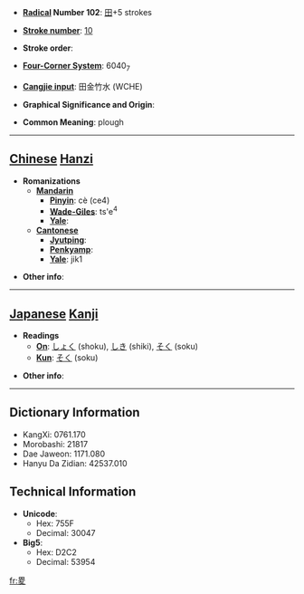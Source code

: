 * '''[[Wiktionary:Chinese radical index| Radical]] Number 102''': [[Wiktionary:Chinese radical index 田|田]]+5 strokes

* '''[[Wiktionary:Chinese total strokes index|Stroke number]]''': [[Wiktionary:Chinese total strokes index 10|10]]

* '''Stroke order''': 

* '''[[Wiktionary:Chinese four corner index|Four-Corner System]]''': 6040<sub>7</sub>

* '''[[Wiktionary:Chinese Cangjie index|Cangjie input]]''': 田金竹水 (WCHE)

* '''Graphical Significance and Origin''': 

* '''Common Meaning''': plough

----

== [[Chinese]] [[Hanzi]] ==

* '''Romanizations'''
** '''[[Mandarin]]'''
*** '''[[Pinyin]]''': cè (ce4)
*** '''[[Wade-Giles]]''': ts'e<sup>4</sup>
*** '''[[Yale]]''': 
** '''[[Cantonese]]'''
*** '''[[Jyutping]]''':
*** '''[[Penkyamp]]''': 
*** '''[[Yale]]''': jik1

* '''Other info''': 

----

== [[Japanese]] [[Kanji]] ==

* '''Readings'''
** '''[[On]]''': [[しょく]] (shoku), [[しき]] (shiki), [[そく]] (soku)
** '''[[Kun]]''': [[そく]] (soku)

* '''Other info''':  

----

== Dictionary Information ==

* KangXi: 0761.170
* Morobashi: 21817
* Dae Jaweon: 1171.080
* Hanyu Da Zidian: 42537.010

== Technical Information ==

* '''Unicode''':
** Hex: 755F
** Decimal: 30047
* '''Big5''':
** Hex: D2C2
** Decimal: 53954

[[fr:畟]]